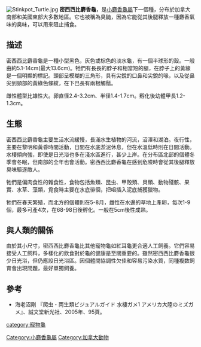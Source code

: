 [[File:Stinkpot_Turtle.jpg|thumb]]
'''密西西比麝香龜'''，是[[小麝香龜屬|小麝香龜屬]]下一個種，分布於加拿大南部和美國東部大多數地區。它也被稱為臭鼬，因為它能從其後腿釋放一種麝香氣味的臭味，可以用來阻止捕食。

==描述==
密西西比麝香龜是一種小型黑色，灰色或棕色的淡水龜，有一個半球形的殼。一般由約5.1-14cm(最大13.6cm)。牠們有長長的脖子和相當短的腿，在脖子上的黃線是一個明顯的標記。頭部呈模糊的三角形，具有尖銳的口鼻和尖銳的喙，以及從鼻尖到頸部的黃綠色條紋，在下巴長有兩根觸鬚。

雌性體型比雄性大。卵直径2.4-3.2cm、半径1.4-1.7cm。孵化後幼體甲長1.2-1.3cm。

==生態==
密西西比麝香龜主要生活水流緩慢，長滿水生植物的河流，沼澤和湖泊。夜行性，主要在黎明和黃昏時間活動，日間在水底淤泥休息，但在水溫低時則在日間活動。水棲傾向強，即使是日光浴也多在淺水區進行，甚少上岸。在分布區北部的個體冬季會冬眠，但南部的全年也會活動。密西西比麝香龜在感到危險時會從其後腿釋放臭味驅逐敵人。

牠們是偏肉食性的雜食性，食物包括魚類、昆虫、甲殻類、貝類、動物殘骸、果實、水草、藻類，覓食時主要在水底徘徊，把咀插入泥底捕獲獵物。

牠們在春天繁殖，而北方的個體則在5-8月，雌性在水邊的草地上產卵，每次1-9個，最多可產4次，在68-98日後孵化。一般在5cm後性成熟。

==與人類的關係==
由於其小尺寸，密西西比麝香龜比其他寵物龜如紅耳龜更合適人工飼養。它們容易接受人工飼料，多樣化的飲食對於龜的健康是至關重要的。雖然密西西比麝香龜很少日光浴，但仍應設日光浴區。因個體間協調性欠佳和容易污染水質，同種複数飼育會出現問題，最好單獨飼養。

==參考==
*海老沼剛 『爬虫・両生類ビジュアルガイド 水棲ガメ1 アメリカ大陸のミズガメ』、誠文堂新光社、2005年、95頁。

[[category:寵物龜|category:寵物龜]]
[[Category:小麝香龜屬|Category:小麝香龜屬]]
[[Category:加拿大動物|Category:加拿大動物]]